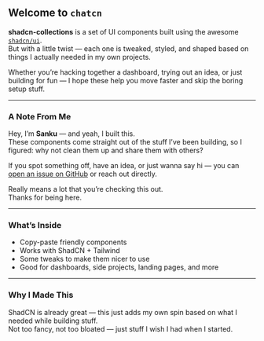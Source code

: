 
<DocHeader
  title="Introduction"
  description="A growing collection of helpful UI components built with ShadCN and some personal custom touches."
/>

## Welcome to `chatcn`

**shadcn-collections** is a set of UI components built using the awesome [`shadcn/ui`](https://ui.shadcn.com/).  
But with a little twist — each one is tweaked, styled, and shaped based on things I actually needed in my own projects.

Whether you’re hacking together a dashboard, trying out an idea, or just building for fun — I hope these help you move faster and skip the boring setup stuff.

---

### A Note From Me

Hey, I’m **Sanku** — and yeah, I built this.  
These components come straight out of the stuff I’ve been building, so I figured: why not clean them up and share them with others?

If you spot something off, have an idea, or just wanna say hi — you can [open an issue on GitHub](https://github.com/sankalpaacharya/shadcn-collections) or reach out directly.

Really means a lot that you’re checking this out.  
Thanks for being here.

---

### What’s Inside

- Copy-paste friendly components  
- Works with ShadCN + Tailwind  
- Some tweaks to make them nicer to use  
- Good for dashboards, side projects, landing pages, and more  

---

### Why I Made This

ShadCN is already great — this just adds my own spin based on what I needed while building stuff.  
Not too fancy, not too bloated — just stuff I wish I had when I started.
